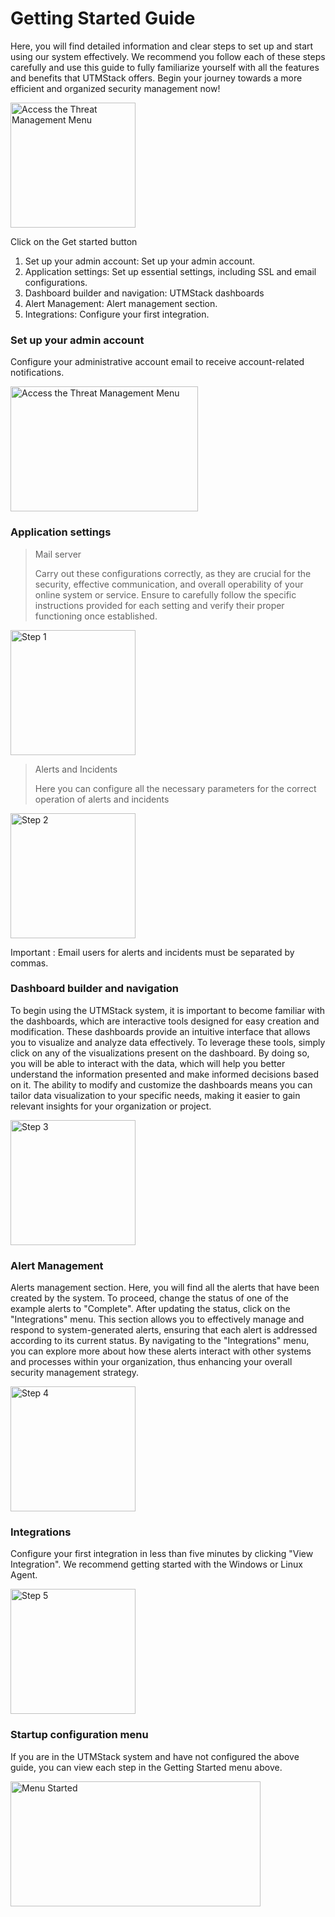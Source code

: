# Getting Started Guide

   
<Tip>
Here, you will find detailed information and clear steps to set up and start using our system effectively. We recommend you follow each of these steps carefully and use this guide to fully familiarize yourself with all the features and benefits that UTMStack offers. Begin your journey towards a more efficient and organized security management now!
</Tip>

<img
  height="200"
  noZoom
  className="block rounded-xl"
  src="/assets/images/getting started/start.png"
  alt="Access the Threat Management Menu"
/>

Click on the Get started button

1. Set up your admin account: Set up your admin account.
2. Application settings: Set up essential settings, including SSL and email configurations.
3. Dashboard builder and navigation: UTMStack dashboards
4. Alert Management: Alert management section.
5. Integrations: Configure your first integration.

### Set up your admin account 

Configure your administrative account email to receive account-related notifications.

<img
  width="300"
  height="200"
  noZoom
  className="block rounded-xl"
  src="/assets/images/getting started/step1.png"
  alt="Access the Threat Management Menu"
/>

### Application settings

> Mail server
>
> Carry out these configurations correctly, as they are crucial for the security, effective communication, and overall operability of your online system or service. Ensure to carefully follow the specific instructions provided for each setting and verify their proper functioning once established.

<img
  height="200"
  noZoom
  className="block rounded-xl"
  src="/assets/images/getting started/step2-1.png"
  alt="Step 1"
/>

> Alerts and Incidents
>
> Here you can configure all the necessary parameters for the correct operation of alerts and incidents

<img
  height="200"
  noZoom
  className="block rounded-xl"
  src="/assets/images/getting started/step2-2.png"
  alt="Step 2"
/>
    
<Note>
 Important :
 Email users for alerts and incidents must be separated by commas.
</Note>

### Dashboard builder and navigation

To begin using the UTMStack system, it is important to become familiar with the dashboards, which are interactive tools designed for easy creation and modification. These dashboards provide an intuitive interface that allows you to visualize and analyze data effectively. To leverage these tools, simply click on any of the visualizations present on the dashboard. By doing so, you will be able to interact with the data, which will help you better understand the information presented and make informed decisions based on it. The ability to modify and customize the dashboards means you can tailor data visualization to your specific needs, making it easier to gain relevant insights for your organization or project.

<img
  height="200"
  noZoom
  className="block rounded-xl"
  src="/assets/images/getting started/step3.png"
  alt="Step 3"
/>

### Alert Management

Alerts management section. Here, you will find all the alerts that have been created by the system. To proceed, change the status of one of the example alerts to "Complete". After updating the status, click on the "Integrations" menu. This section allows you to effectively manage and respond to system-generated alerts, ensuring that each alert is addressed according to its current status. By navigating to the "Integrations" menu, you can explore more about how these alerts interact with other systems and processes within your organization, thus enhancing your overall security management strategy.

<img
  height="200"
  noZoom
  className="block rounded-xl"
  src="/assets/images/getting started/step4.png"
  alt="Step 4"
/>

### Integrations

Configure your first integration in less than five minutes by clicking "View Integration". We recommend getting started with the Windows or Linux Agent.

<img
  height="200"
  noZoom
  className="block rounded-xl"
  src="/assets/images/getting started/step5.png"
  alt="Step 5"
/>

### Startup configuration menu

If you are in the UTMStack system and have not configured the above guide, you can view each step in the Getting Started menu above.

<img
  width="400"
  height="200"
  noZoom
  className="block rounded-xl"
  src="/assets/images/getting started/startedmenu.png"
  alt="Menu Started"
/>
